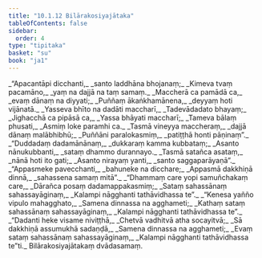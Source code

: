 ```yaml
---
title: "10.1.12 Bilārakosiyajātaka"
tableOfContents: false
sidebar:
  order: 4
type: "tipitaka"
basket: "su"
book: "ja1"
---
```



<DynamicBreadcrumb />

<Division number="125" book="ja1">

<Paragraph number="2044" type="verses" book="ja1">
_“Apacantāpi dicchanti,_  
_santo laddhāna bhojanaṃ;_  
_Kimeva tvaṃ pacamāno,_  
_yaṃ na dajjā na taṃ samaṃ._  

</Paragraph>

</Division>
<Division number="126" book="ja1">

<Paragraph number="2045" type="verses" book="ja1">
_Maccherā ca pamādā ca,_  
_evaṃ dānaṃ na diyyati;_  
_Puññaṃ ākaṅkhamānena,_  
_deyyaṃ hoti vijānatā._  

</Paragraph>

</Division>
<Division number="127" book="ja1">

<Paragraph number="2046" type="verses" book="ja1">
_Yasseva bhīto na dadāti maccharī,_  
_Tadevādadato bhayaṃ;_  
_Jighacchā ca pipāsā ca,_  
_Yassa bhāyati maccharī;_  
_Tameva bālaṃ phusati,_  
_Asmiṃ loke paramhi ca._  

</Paragraph>

</Division>
<Division number="128" book="ja1">

<Paragraph number="2047" type="verses" book="ja1">
_Tasmā vineyya maccheraṃ,_  
_dajjā dānaṃ malābhibhū;_  
_Puññāni paralokasmiṃ,_  
_patiṭṭhā honti pāṇinaṃ”._  

</Paragraph>

</Division>
<Division number="129" book="ja1">

<Paragraph number="2048" type="verses" book="ja1">
_“Duddadaṃ dadamānānaṃ,_  
_dukkaraṃ kamma kubbataṃ;_  
_Asanto nānukubbanti,_  
_sataṃ dhammo durannayo._  

</Paragraph>

</Division>
<Division number="130" book="ja1">

<Paragraph number="2049" type="verses" book="ja1">
_Tasmā satañca asataṃ,_  
_nānā hoti ito gati;_  
_Asanto nirayaṃ yanti,_  
_santo saggaparāyaṇā”._  

</Paragraph>

</Division>
<Division number="131" book="ja1">

<Paragraph number="2050" type="verses" book="ja1">
_“Appasmeke pavecchanti,_  
_bahuneke na dicchare;_  
_Appasmā dakkhiṇā dinnā,_  
_sahassena samaṃ mitā”._  

</Paragraph>

</Division>
<Division number="132" book="ja1">

<Paragraph number="2051" type="verses" book="ja1">
_“Dhammaṃ care yopi samuñchakaṃ care,_  
_Dārañca posaṃ dadamappakasmiṃ;_  
_Sataṃ sahassānaṃ sahassayāginaṃ,_  
_Kalampi nāgghanti tathāvidhassa te”._  

</Paragraph>

</Division>
<Division number="133" book="ja1">

<Paragraph number="2052" type="verses" book="ja1">
_“Kenesa yañño vipulo mahagghato,_  
_Samena dinnassa na agghameti;_  
_Kathaṃ sataṃ sahassānaṃ sahassayāginaṃ,_  
_Kalampi nāgghanti tathāvidhassa te”._  

</Paragraph>

</Division>
<Division number="134" book="ja1">

<Paragraph number="2053" type="verses" book="ja1">
_“Dadanti heke visame niviṭṭhā,_  
_Chetvā vadhitvā atha socayitvā;_  
_Sā dakkhiṇā assumukhā sadaṇḍā,_  
_Samena dinnassa na agghameti;_  
_Evaṃ sataṃ sahassānaṃ sahassayāginaṃ,_  
_Kalampi nāgghanti tathāvidhassa te”ti._  


</Paragraph>
</Division>

<Paragraph number="2054" type="center" book="ja1">
Bilārakosiyajātakaṃ dvādasamaṃ.
</Paragraph>